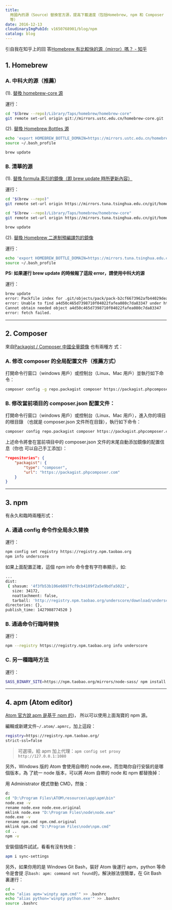```yaml
---
title:
  用國內的源（Source）替換官方源，提高下載速度（包括Homebrew, npm 和 Composer
  等）
date: 2016-12-13
cloudinaryImgPubId: v1650768901/blog/npm
catalog: blog
---
```


引自我在知乎上的回
答[Homebrew 有比較快的源（mirror）嗎？ - 知乎](https://www.zhihu.com/question/31360766/answer/132082951)

## 1. Homebrew

### A. 中科大的源（推薦）

(1).
[替換 homebrew-core 源](https://lug.ustc.edu.cn/wiki/mirrors/help/homebrew-core.git)

運行：

```bash
cd "$(brew --repo)/Library/Taps/homebrew/homebrew-core"
git remote set-url origin git://mirrors.ustc.edu.cn/homebrew-core.git
```

(2).
[替換 Homebrew Bottles 源](https://lug.ustc.edu.cn/wiki/mirrors/help/homebrew-bottles)

```bash
echo 'export HOMEBREW_BOTTLE_DOMAIN=https://mirrors.ustc.edu.cn/homebrew-bottles' >> ~/.bash_profile
source ~/.bash_profile

brew update
```

### B. 清華的源

(1).
[替換 formula 索引的鏡像（即 brew update 時所更新內容）](https://mirrors.tuna.tsinghua.edu.cn/help/homebrew/)

運行：

```bash
cd "$(brew --repo)"
git remote set-url origin https://mirrors.tuna.tsinghua.edu.cn/git/homebrew/brew.git

cd "$(brew --repo)/Library/Taps/homebrew/homebrew-core"
git remote set-url origin https://mirrors.tuna.tsinghua.edu.cn/git/homebrew/homebrew-core.git

brew update
```

(2).
[替換 Homebrew 二進制預編譯包的鏡像](https://mirrors.tuna.tsinghua.edu.cn/help/homebrew-bottles/)

運行：

```bash
echo 'export HOMEBREW_BOTTLE_DOMAIN=https://mirrors.tuna.tsinghua.edu.cn/homebrew-bottles' >> ~/.bash_profile
source ~/.bash_profile
```

**PS: 如果運行 brew update 的時候報了這段 error，請使用中科大的源**

運行：

```bash
brew update
error: Packfile index for .git/objects/pack/pack-b2cf6673962afb44029dea036d48174efb361bc9.pack SHA1 mismatch
error: Unable to find a4d50c465d7398710f04022fafea080c7da83347 under https://mirrors.tuna.tsinghua.edu.cn/git/homebrew/homebrew-core.git
Cannot obtain needed object a4d50c465d7398710f04022fafea080c7da83347
error: fetch failed.
```

---

## 2. Composer

來自[Packagist / Composer 中國全量鏡像](http://pkg.phpcomposer.com/) 也有兩種方
式：

### A. 修改 composer 的全局配置文件（推薦方式）

打開命令行窗口（windows 用戶）或控制台（Linux、Mac 用戶）並執行如下命令：

```bash
composer config -g repo.packagist composer https://packagist.phpcomposer.com
```

### B. 修改當前項目的 composer.json 配置文件：

打開命令行窗口（windows 用戶）或控制台（Linux、Mac 用戶），進入你的項目的根目錄
（也就是 composer.json 文件所在目錄），執行如下命令：

```bash
composer config repo.packagist composer https://packagist.phpcomposer.com
```

上述命令將會在當前項目中的 composer.json 文件的末尾自動添加鏡像的配置信息（你也
可以自己手工添加）：

```json
"repositories": {
    "packagist": {
        "type": "composer",
        "url": "https://packagist.phpcomposer.com"
    }
}
```

---

## 3. npm

有永久和臨時兩種形式：

### A. 通過 config 命令作全局永久替換

運行：

```bash
npm config set registry https://registry.npm.taobao.org
npm info underscore
```

如果上面配置正確，這個 npm info 命令會有字符串顯示，如:

```bash
...
dist:
 { shasum: '4f3fb53b106e6097fcf9cb4109f2a5e9bdfa5022',
   size: 34172,
   noattachment: false,
   tarball: 'http://registry.npm.taobao.org/underscore/download/underscore-1.8.3.tgz' },
directories: {},
publish_time: 1427988774520 }
```

### B. 通過命令行臨時替換

運行：

```bash
npm --registry https://registry.npm.taobao.org info underscore
```

### C. 另一種臨時方法

運行：

```bash
SASS_BINARY_SITE=https://npm.taobao.org/mirrors/node-sass/ npm install -g node-sass
```

---

## 4. apm (Atom editor)

[Atom 官方說 apm 是基于 npm 的](https://github.com/atom/apm#relation-to-npm))，
所以可以使用上面淘寶的 npm 源。

編輯或新建文件`~/.atom/.apmrc`，加上這段：

```bash
registry=https://registry.npm.taobao.org/
strict-ssl=false
```

> 可選項，給 apm 加上代理：`apm config set proxy http://127.0.0.1:1080`

另外，Windows 版的 Atom 會使用自帶的 node.exe，而忽略你自行安裝的是哪個版本，為
了統一 node 版本，可以將 Atom 自帶的 node 和 npm 都替換掉：

用 Administrator 模式啓動 CMD，然後：

```bash
d:
cd "D:\Program Files\ATOM\resources\app\apm\bin"
node.exe -v
rename node.exe node.exe.original
mklink node.exe "D:\Program Files\node\node.exe"
node.exe -v
rename npm.cmd npm.cmd.original
mklink npm.cmd "D:\Program Files\node\npm.cmd"
cd ..
npm -v
```

安裝個插件試試，看看有沒有快些：

```bash
apm i sync-settings
```

另外，如果你用的是 Windows Git Bash，裝好 Atom 後運行 apm，python 等命令是會提
示`bash: apm: command not found`的，解決辦法很簡單，在 Git Bash 裏運行：

```bash
cd ~
echo "alias apm='winpty apm.cmd'" >> .bashrc
echo "alias python='winpty python.exe'" >> .bashrc
source .bashrc
```
